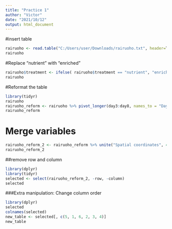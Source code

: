 ---
title: "Practice 1"
author: "Victor"
date: "2021/10/12"
output: html_document
---

#insert table
```{r}
rairuoho <- read.table("C:/Users/user/Downloads/rairuoho.txt", header=T, sep='\t', dec='.')
rairuoho
```
#Replace "nutrient" with "enriched"
```{r}
rairuoho$treatment <- ifelse( rairuoho$treatment == "nutrient", "enriched", "water")
rairuoho
```
#Reformat the table
```{r}
library(tidyr)
rairuoho
rairuoho_reform <- rairuoho %>% pivot_longer(day3:day8, names_to = "Day", values_to = "Length")
rairuoho_reform
```
# Merge variables
```{r}
rairuoho_reform_2 <- rairuoho_reform %>% unite("Spatial coordinates", 4:5, remove = TRUE )
rairuoho_reform_2
```
##remove row and column
```{r}
library(dplyr)
library(tidyr)
selected <- select(rairuoho_reform_2, -row, -column)
selected
```

###Extra manipulation: Change column order
```{r}
library(dplyr)
selected
colnames(selected)
new_table <- selected[, c(5, 1, 6, 2, 3, 4)]
new_table
```
